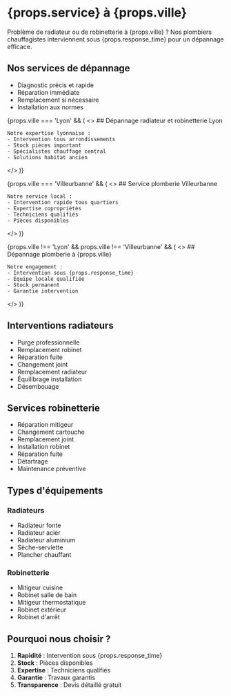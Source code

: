 
# {props.service} à {props.ville}

Problème de radiateur ou de robinetterie à {props.ville} ? Nos plombiers chauffagistes interviennent sous {props.response_time} pour un dépannage efficace.

## Nos services de dépannage

- Diagnostic précis et rapide
- Réparation immédiate
- Remplacement si nécessaire
- Installation aux normes

{props.ville === 'Lyon' && (
  <>
    ## Dépannage radiateur et robinetterie Lyon

    Notre expertise lyonnaise :
    - Intervention tous arrondissements
    - Stock pièces important
    - Spécialistes chauffage central
    - Solutions habitat ancien
  </>
)}

{props.ville === 'Villeurbanne' && (
  <>
    ## Service plomberie Villeurbanne

    Notre service local :
    - Intervention rapide tous quartiers
    - Expertise copropriétés
    - Techniciens qualifiés
    - Pièces disponibles
  </>
)}

{props.ville !== 'Lyon' && props.ville !== 'Villeurbanne' && (
  <>
    ## Dépannage plomberie à {props.ville}

    Notre engagement :
    - Intervention sous {props.response_time}
    - Équipe locale qualifiée
    - Stock permanent
    - Garantie intervention
  </>
)}

## Interventions radiateurs

- Purge professionnelle
- Remplacement robinet
- Réparation fuite
- Changement joint
- Remplacement radiateur
- Équilibrage installation
- Désembouage

## Services robinetterie

- Réparation mitigeur
- Changement cartouche
- Remplacement joint
- Installation robinet
- Réparation fuite
- Détartrage
- Maintenance préventive

## Types d'équipements

### Radiateurs
- Radiateur fonte
- Radiateur acier
- Radiateur aluminium
- Sèche-serviette
- Plancher chauffant

### Robinetterie
- Mitigeur cuisine
- Robinet salle de bain
- Mitigeur thermostatique
- Robinet extérieur
- Robinet d'arrêt

## Pourquoi nous choisir ?

1. **Rapidité** : Intervention sous {props.response_time}
2. **Stock** : Pièces disponibles
3. **Expertise** : Techniciens qualifiés
4. **Garantie** : Travaux garantis
5. **Transparence** : Devis détaillé gratuit
